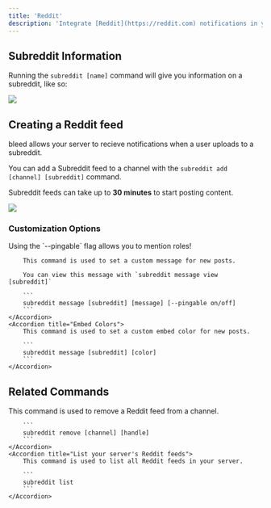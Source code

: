 ```yaml
---
title: 'Reddit'
description: 'Integrate [Reddit](https://reddit.com) notifications in your server.'
---
```


## Subreddit Information

Running the `subreddit [name]` command will give you information on a subreddit, like so:

<Frame caption="Embed with Subreddit information" type="glass">
    <img src="https://i.imgur.com/SGVZjMS.png"/>
</Frame>

## Creating a Reddit feed

bleed allows your server to recieve notifications when a user uploads to a subreddit.

You can add a Subreddit feed to a channel with the `subreddit add [channel] [subreddit]` command.

<Info>Subreddit feeds can take up to **30 minutes** to start posting content.</Info>

<Frame caption="Adding a Reddit feed to a channel" type="glass">
    <img src="https://i.imgur.com/vy4ju0q.png"/>
</Frame>

### Customization Options

<AccordionGroup>
    <Accordion title="Custom Messages">
        <Info>Using the `--pingable` flag allows you to mention roles!</Info>

        This command is used to set a custom message for new posts.

        You can view this message with `subreddit message view [subreddit]`

        ```
        subreddit message [subreddit] [message] [--pingable on/off]
        ```
    </Accordion>
    <Accordion title="Embed Colors">
        This command is used to set a custom embed color for new posts.

        ```
        subreddit message [subreddit] [color]
        ```
    </Accordion>
</AccordionGroup>

## Related Commands

<AccordionGroup>
    <Accordion title="Remove a Reddit feed">
        This command is used to remove a Reddit feed from a channel.

        ```
        subreddit remove [channel] [handle]
        ```
    </Accordion>
    <Accordion title="List your server's Reddit feeds">
        This command is used to list all Reddit feeds in your server.

        ```
        subreddit list
        ```
    </Accordion>
</AccordionGroup>
